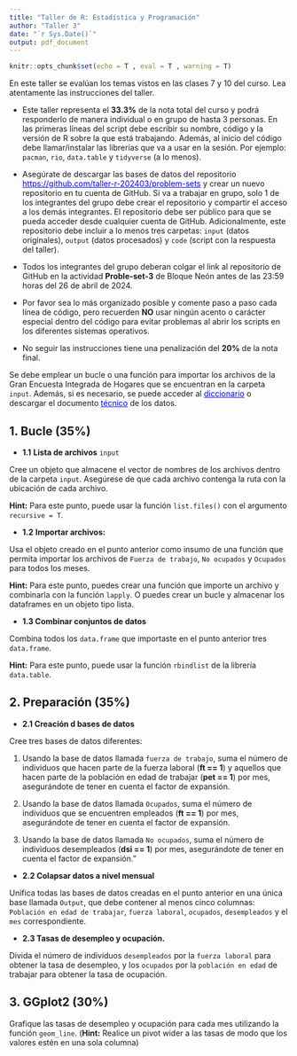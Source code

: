 ```yaml
---
title: "Taller de R: Estadística y Programación"
author: "Taller 3"
date: "`r Sys.Date()`"
output: pdf_document
---
```


<style>
a {
    color: blue;
}
</style>

<!-- Configuracion de la consola de R -->

```r
knitr::opts_chunk$set(echo = T , eval = T , warning = T)
```

En este taller se evalúan los temas vistos en las clases 7 y 10 del curso. Lea atentamente las instrucciones del taller.

<!----------------------------------------------------------------------------->

```{=tex}
\begin{center} \textcolor{blue}{\subsection{Instrucciones}} \end{center}
```
-   Este taller representa el **33.3%** de la nota total del curso y podrá responderlo de manera individual o en grupo de hasta 3 personas. En las primeras líneas del script debe escribir su nombre, código y la versión de R sobre la que está trabajando. Además, al inicio del código debe llamar/instalar las librerías que va a usar en la sesión. Por ejemplo: `pacman`, `rio`, `data.table` y `tidyverse` (a lo menos).

-   Asegúrate de descargar las bases de datos del repositorio <https://github.com/taller-r-202403/problem-sets> y crear un nuevo repositorio en tu cuenta de GitHub. Si va a trabajar en grupo, solo 1 de los integrantes del grupo debe crear el repositorio y compartir el acceso a los demás integrantes. El repositorio debe ser público para que se pueda acceder desde cualquier cuenta de GitHub. Adicionalmente, este repositorio debe incluir a lo menos tres carpetas: `input` (datos originales), `output` (datos procesados) y `code` (script con la respuesta del taller).

-   Todos los integrantes del grupo deberan colgar el link al repositorio de GitHub en la actividad **Proble-set-3** de Bloque Neón antes de las 23:59 horas del 26 de abril de 2024.

-   Por favor sea lo más organizado posible y comente paso a paso cada línea de código, pero recuerden **NO** usar ningún acento o carácter especial dentro del código para evitar problemas al abrir los scripts en los diferentes sistemas operativos.

-   No seguir las instrucciones tiene una penalización del **20%** de la nota final.

<!----------------------------------------------------------------------------->

```{=tex}
\begin{center} \textcolor{blue}{\section{Problem set 3}} \end{center}
```

Se debe emplear un bucle o una función para importar los archivos de la Gran Encuesta Integrada de Hogares que se encuentran en la carpeta `input`. Además, si es necesario, se puede acceder al [diccionario](https://microdatos.dane.gov.co/index.php/catalog/782/data-dictionary) o descargar el documento [técnico](https://www.dane.gov.co/files/operaciones/GEIH/bol-GEIH-dic2023.pdf) de los datos.

<!------------------->

## **1. Bucle (35%)**

-   **1.1** **Lista de archivos** `input`

Cree un objeto que almacene el vector de nombres de los archivos dentro de la carpeta `input`. Asegúrese de que cada archivo contenga la ruta con la ubicación de cada archivo.

**Hint:** Para este punto, puede usar la función `list.files()` con el argumento `recursive = T`.

-   **1.2** **Importar archivos:**

Usa el objeto creado en el punto anterior como insumo de una función que permita importar los archivos de `Fuerza de trabajo`, `No ocupados` y `Ocupados` para todos los meses.

**Hint:** Para este punto, puedes crear una función que importe un archivo y combinarla con la función `lapply`. O puedes crear un bucle y almacenar los dataframes en un objeto tipo lista.

-   **1.3 Combinar conjuntos de datos**

Combina todos los `data.frame` que importaste en el punto anterior tres `data.frame`.

**Hint:** Para este punto, puede usar la función `rbindlist` de la librería `data.table`.

<!------------------->

## **2. Preparación (35%)**

-   **2.1 Creación d bases de datos**

Cree tres bases de datos diferentes:

1.  Usando la base de datos llamada `fuerza de trabajo`, suma el número de individuos que hacen parte de la fuerza laboral (**ft == 1**) y aquellos que hacen parte de la población en edad de trabajar (**pet == 1**) por mes, asegurándote de tener en cuenta el factor de expansión.

2.  Usando la base de datos llamada `Ocupados`, suma el número de individuos que se encuentren empleados (**ft == 1**) por mes, asegurándote de tener en cuenta el factor de expansión.

3.  Usando la base de datos llamada `No ocupados`, suma el número de individuos desempleados (**dsi == 1**) por mes, asegurándote de tener en cuenta el factor de expansión."

-   **2.2 Colapsar datos a nivel mensual**

Unifica todas las bases de datos creadas en el punto anterior en una única base llamada `Output`, que debe contener al menos cinco columnas: `Población en edad de trabajar`, `fuerza laboral`, `ocupados`, `desempleados` y el `mes` correspondiente.

-   **2.3 Tasas de desempleo y ocupación.**

Divida el número de individuos `desempleados` por la `fuerza laboral` para obtener la tasa de desempleo, y los `ocupados` por la `población en edad` de trabajar para obtener la tasa de ocupación.

<!------------------->

## **3. GGplot2 (30%)**

Grafique las tasas de desempleo y ocupación para cada mes utilizando la función `geom_line`. (**Hint:** Realice un pivot wider a las tasas de modo que los valores estén en una sola columna)
